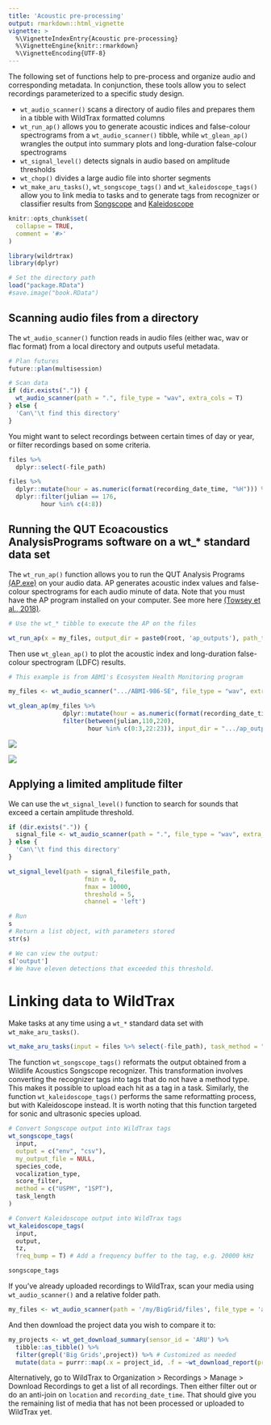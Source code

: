 ```yaml
---
title: 'Acoustic pre-processing'
output: rmarkdown::html_vignette
vignette: >
  %\VignetteIndexEntry{Acoustic pre-processing}
  %\VignetteEngine{knitr::rmarkdown}
  %\VignetteEncoding{UTF-8}
---
```


The following set of functions help to pre-process and organize audio and corresponding metadata. In conjunction, these tools allow you to select recordings parameterized to a specific study design.

- \code`wt_audio_scanner()` scans a directory of audio files and prepares them in a tibble with WildTrax formatted columns
- \code`wt_run_ap()` allows you to generate acoustic indices and false-colour spectrograms from a \code`wt_audio_scanner()` tibble, while \code`wt_glean_ap()` wrangles the output into summary plots and long-duration false-colour spectrograms
- \code`wt_signal_level()` detects signals in audio based on amplitude thresholds
- \code`wt_chop()` divides a large audio file into shorter segments
- \code`wt_make_aru_tasks()`, \code`wt_songscope_tags()` and \code`wt_kaleidoscope_tags()` allow you to link media to tasks and to generate tags from recognizer or classifier results from [Songscope](https://www.wildlifeacoustics.com/resources/faqs/song-scope-is-no-longer-supported) and [Kaleidoscope](https://www.wildlifeacoustics.com/products/kaleidoscope-pro)

```r
knitr::opts_chunk$set(
  collapse = TRUE,
  comment = '#>'
)

library(wildrtrax)
library(dplyr)

# Set the directory path
load("package.RData")
#save.image("book.RData")

```

## Scanning audio files from a directory

The `wt_audio_scanner()` function reads in audio files (either wac, wav or flac format) from a local directory and outputs useful metadata.

```r
# Plan futures
future::plan(multisession)

# Scan data
if (dir.exists(".")) {
  wt_audio_scanner(path = ".", file_type = "wav", extra_cols = T)
} else {
  'Can\'\t find this directory'
}

```

You might want to select recordings between certain times of day or year, or filter recordings based on some criteria.

```r
files %>%
  dplyr::select(-file_path)

```

```r

files %>%
  dplyr::mutate(hour = as.numeric(format(recording_date_time, "%H"))) %>%
  dplyr::filter(julian == 176, 
         hour %in% c(4:8))

```

## Running the QUT Ecoacoustics AnalysisPrograms software on a wt_* standard data set

The `wt_run_ap()` function allows you to run the QUT Analysis Programs [(AP.exe)](https://ap.qut.ecoacoustics.info/) on your audio data. AP generates acoustic index values and false-colour spectrograms for each audio minute of data. Note that you must have the AP program installed on your computer. See more here [(Towsey et al., 2018)](https://researchoutput.csu.edu.au/ws/portalfiles/portal/28556441/28544328_Published_article.pdf).

```r
# Use the wt_* tibble to execute the AP on the files

wt_run_ap(x = my_files, output_dir = paste0(root, 'ap_outputs'), path_to_ap = '/where/you/store/AP')

```

Then use `wt_glean_ap()` to plot the acoustic index and long-duration false-colour spectrogram (LDFC) results.

```r
# This example is from ABMI's Ecosystem Health Monitoring program

my_files <- wt_audio_scanner(".../ABMI-986-SE", file_type = "wav", extra_cols = )

wt_glean_ap(my_files %>% 
               dplyr::mutate(hour = as.numeric(format(recording_date_time, "%H"))) %>%
               filter(between(julian,110,220),
                      hour %in% c(0:3,22:23)), input_dir = ".../ap_outputs", purpose = "biotic")

```

![](986-se-indices.png)

![](986-se.png)

## Applying a limited amplitude filter

We can use the `wt_signal_level()` function to search for sounds that exceed a certain amplitude threshold. 

```r
if (dir.exists(".")) {
  signal_file <- wt_audio_scanner(path = ".", file_type = "wav", extra_cols = T)
} else {
  'Can\'\t find this directory'
}

wt_signal_level(path = signal_file$file_path, 
                     fmin = 0, 
                     fmax = 10000, 
                     threshold = 5, 
                     channel = 'left')

```

```r
# Run
s
# Return a list object, with parameters stored
str(s)

# We can view the output:
s['output']
# We have eleven detections that exceeded this threshold.

```

# Linking data to WildTrax

Make tasks at any time using a `wt_*` standard data set with `wt_make_aru_tasks()`.

```r
wt_make_aru_tasks(input = files %>% select(-file_path), task_method = "1SPT", task_length = 180)

```

The function `wt_songscope_tags()` reformats the output obtained from a Wildlife Acoustics Songscope recognizer. This transformation involves converting the recognizer tags into tags that do not have a method type. This makes it possible to upload each hit as a tag in a task. Similarly, the function `wt_kaleidoscope_tags()` performs the same reformatting process, but with Kaleidoscope instead. It is worth noting that this function targeted for sonic and ultrasonic species upload.

```r
# Convert Songscope output into WildTrax tags
wt_songscope_tags(
  input, 
  output = c("env", "csv"),
  my_output_file = NULL,
  species_code,
  vocalization_type,
  score_filter,
  method = c("USPM", "1SPT"),
  task_length
)

# Convert Kaleidoscope output into WildTrax tags
wt_kaleidoscope_tags(
  input, 
  output,
  tz, 
  freq_bump = T) # Add a frequency buffer to the tag, e.g. 20000 kHz

songscope_tags

```

If you've already uploaded recordings to WildTrax, scan your media using `wt_audio_scanner()` and a relative folder path.

```r
my_files <- wt_audio_scanner(path = '/my/BigGrid/files', file_type = 'all', extra_cols = F)

```

And then download the project data you wish to compare it to:

```r
my_projects <- wt_get_download_summary(sensor_id = 'ARU') %>%
  tibble::as_tibble() %>%
  filter(grepl('Big Grids',project)) %>% # Customized as needed
  mutate(data = purrr::map(.x = project_id, .f = ~wt_download_report(project_id = .x, sensor_id = 'ARU', weather_cols = F, reports = 'main')))
```

Alternatively, go to WildTrax to Organization > Recordings > Manage > Download Recordings to get a list of all recordings. Then either filter out or do an anti-join on `location` and `recording_date_time`. That should give you the remaining list of media that has not been processed or uploaded to WildTrax yet.
